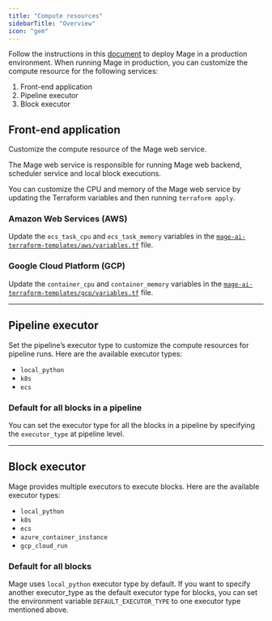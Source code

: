 ```yaml
---
title: "Compute resources"
sidebarTitle: "Overview"
icon: "gem"
---
```



<ProBanner
  source="compute-resources"
  description="Mage Pro will automatically scale your workloads to handle any volume of pipeline runs, while optimizing resource utilization and minimizing costs."
/>

Follow the instructions in this [document](/production/deploying-to-cloud/using-terraform) to deploy
Mage in a production environment. When running Mage in production,
you can customize the compute resource for the following services:

1. Front-end application
1. Pipeline executor
1. Block executor

## Front-end application

Customize the compute resource of the Mage web service.

The Mage web service is responsible for running Mage web backend, scheduler service
and local block executions.

You can customize the CPU and memory of the Mage web
service by updating the Terraform variables and then running `terraform apply`.

### Amazon Web Services (AWS)

Update the `ecs_task_cpu` and `ecs_task_memory` variables in the
[`mage-ai-terraform-templates/aws/variables.tf`](https://github.com/mage-ai/mage-ai-terraform-templates/blob/master/aws/variables.tf)
file.

### Google Cloud Platform (GCP)

Update the `container_cpu` and `container_memory` variables in the
[`mage-ai-terraform-templates/gcp/variables.tf`](https://github.com/mage-ai/mage-ai-terraform-templates/blob/master/gcp/variables.tf)
file.

---

## Pipeline executor

Set the pipeline’s executor type to customize the compute resources for pipeline runs.
Here are the available executor types:

* `local_python`
* `k8s`
* `ecs`

### Default for all blocks in a pipeline

You can set the executor type for all the blocks in a pipeline by specifying the `executor_type` at pipeline level.

---

## Block executor

Mage provides multiple executors to execute blocks.
Here are the available executor types:

* `local_python`
* `k8s`
* `ecs`
* `azure_container_instance`
* `gcp_cloud_run`

### Default for all blocks

Mage uses `local_python` executor type by default. If you want to specify another executor_type as the default executor type for blocks,
you can set the environment variable `DEFAULT_EXECUTOR_TYPE` to one executor type mentioned above.
